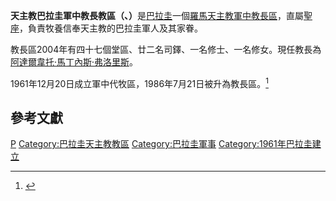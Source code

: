 {{Infobox diocese
|name =巴拉圭
|jurisdiction = 軍中教長區
|latin = Ordinariate Militaris Paraquariae
|local = {{lang|es|Obispado de las Fuerzas Armadas y la Policia Nacional del Paraguay}}{{es}}
|border = catholic
|image =
|image_size = 
|caption = 
|location = {{PAR}}
|territory =
|rite = 羅馬禮
|patron = 
|province = 直屬聖座
|established = 1961年
|cathedral = 
|co-cathedral = 
|leadership = 
|ordinary = 阿達爾韋托·馬丁內斯·弗洛里斯
|coadjutor bishop = 
|auxiliary = 
|emeritus = 
|vicar general = 
|chancery = 
|procura =
|title1 = 
|title1_name = 
|title2 = 
|title2_name = 
|title3 = 
|title3_name = 
|population = 
|parishes = 47
|churches = 
|congregations = 
|secular priests = 22
|image2 = 
|image2_size = 
|image2_alt = 
|caption2 = 
|curia = 
|address = 
|telephone_no = 
|website =
|footnote =  
}}
'''天主教巴拉圭軍中教長教區（{{lang-la|Ordinariatus Militaris Paraquariae}}、{{lang-es|Obispado de las Fuerzas Armadas y la Policia Nacional del Paraguay}}）'''是[[巴拉圭|巴拉圭]]一個[[羅馬天主教|羅馬天主教]][[軍中教長區|軍中教長區]]，直屬[[聖座|聖座]]，負責牧養信奉天主教的巴拉圭軍人及其家眷。

教長區2004年有四十七個堂區、廿二名司鐸、一名修士、一名修女。現任教長為[[阿達爾韋托·馬丁內斯·弗洛里斯|阿達爾韋托·馬丁內斯·弗洛里斯]]。

1961年12月20日成立軍中代牧區，1986年7月21日被升為教長區。<ref>{{Cite web |url=http://www.vatican.va/holy_father/john_paul_ii/apost_constitutions/documents/hf_jp-ii_apc_19860421_spirituali-militum-curae_lt.html |title=升為教長區的宗座憲令 |accessdate=2014-11-05 |archive-date=2011-11-03 |archive-url=https://web.archive.org/web/20111103080952/http://www.vatican.va/holy_father/john_paul_ii/apost_constitutions/documents/hf_jp-ii_apc_19860421_spirituali-militum-curae_lt.html |dead-url=no }}</ref>

==參考文獻==
{{reflist}}
{{軍中教長區}}
{{巴拉圭天主教教區}}
[[Category:軍中教長區|P]]
[[Category:巴拉圭天主教教區|Category:巴拉圭天主教教區]]
[[Category:巴拉圭軍事|Category:巴拉圭軍事]]
[[Category:1961年巴拉圭建立|Category:1961年巴拉圭建立]]